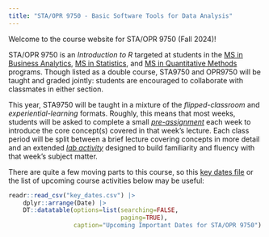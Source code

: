 ```yaml
---
title: "STA/OPR 9750 - Basic Software Tools for Data Analysis"
---
```


Welcome to the course website for STA/OPR 9750 (Fall 2024)!

STA/OPR 9750 is an _Introduction to R_ targeted at students in the [MS in Business Analytics](https://zicklin.baruch.cuny.edu/academic-programs/graduate/ms/masters-in-business-analytics/), [MS in Statistics](https://zicklin.baruch.cuny.edu/academic-programs/graduate/ms/statistics/), and [MS in Quantitative Methods](https://zicklin.baruch.cuny.edu/academic-programs/graduate/ms/quantitative-methods-modeling/) programs. Though listed as a double course, STA9750 and OPR9750 will be taught and graded jointly: students are encouraged to collaborate with classmates in either section. 

This year, STA9750 will be taught in a mixture of the *flipped-classroom* and 
*experiential-learning* formats. Roughly, this means that most weeks, students will
be asked to complete a small [_pre-assignment_](./preassignments.html) each week
to introduce the core concept(s) covered in that week's lecture. Each class period will
be split between a brief lecture covering concepts in more detail and an extended 
[_lab activity_](./labs.html) designed to build familiarity and fluency with that week's
subject matter. 

There are quite a few moving parts to this course, so this [key dates file](./key_dates.csv)
or the list of upcoming course activities below may be useful:

```r
readr::read_csv("key_dates.csv") |> 
    dplyr::arrange(Date) |> 
    DT::datatable(options=list(searching=FALSE,
                               paging=TRUE),
                  caption="Upcoming Important Dates for STA/OPR 9750")
```

<script defer>
window.addEventListener("load", function(){
  var filter_date = new Date();
  filter_date.setDate(filter_date.getDate() - 1);
  var filter_string = filter_date.toISOString().split('T')[0]
  $("table").DataTable().rows((idx, data) => data[5] < filter_string).remove().draw();
});
</script>
